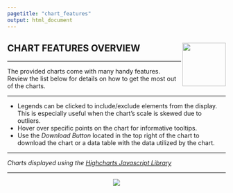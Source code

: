 ```yaml
---
pagetitle: "chart_features"
output: html_document
---
```


## CHART FEATURES OVERVIEW <img src='img/logo.png' align="right" height="100" /> {.tabset}

***

The provided charts come with many handy features. Review the list below for 
details on how to get the most out of the charts.

***

+ Legends can be clicked to include/exclude elements from the display. This is 
especially useful when the chart's scale is skewed due to outliers. 
+ Hover over specific points on the chart for informative tooltips. 
+ Use the *Download Button* located in the top right of the chart to download the 
chart or a data table with the data utilized by the chart. 

***

*Charts displayed using the [Highcharts Javascript Library](https://www.highcharts.com/)*


***

<center>

![](img/highcharts.png)

<center/>

